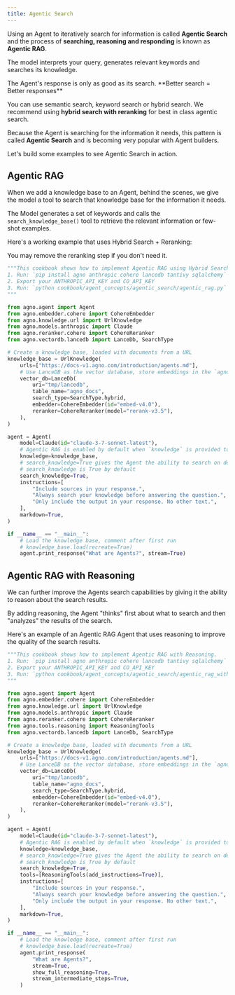 ```yaml
---
title: Agentic Search
---
```


Using an Agent to iteratively search for information is called **Agentic Search** and the process of **searching, reasoning and responding** is known as **Agentic RAG**.

The model interprets your query, generates relevant keywords and searches its knowledge.

<Tip>
The Agent's response is only as good as its search. **Better search = Better responses**
</Tip>

You can use semantic search, keyword search or hybrid search. We recommend using **hybrid search with reranking** for best in class agentic search.

Because the Agent is searching for the information it needs, this pattern is called **Agentic Search** and is becoming very popular with Agent builders.

<Check>
Let's build some examples to see Agentic Search in action.
</Check>

## Agentic RAG

When we add a knowledge base to an Agent, behind the scenes, we give the model a tool to search that knowledge base for the information it needs.

The Model generates a set of keywords and calls the `search_knowledge_base()` tool to retrieve the relevant information or few-shot examples.

Here's a working example that uses Hybrid Search + Reranking:

<Tip>
You may remove the reranking step if you don't need it.
</Tip>

```python agentic_rag.py
"""This cookbook shows how to implement Agentic RAG using Hybrid Search and Reranking.
1. Run: `pip install agno anthropic cohere lancedb tantivy sqlalchemy` to install the dependencies
2. Export your ANTHROPIC_API_KEY and CO_API_KEY
3. Run: `python cookbook/agent_concepts/agentic_search/agentic_rag.py` to run the agent
"""

from agno.agent import Agent
from agno.embedder.cohere import CohereEmbedder
from agno.knowledge.url import UrlKnowledge
from agno.models.anthropic import Claude
from agno.reranker.cohere import CohereReranker
from agno.vectordb.lancedb import LanceDb, SearchType

# Create a knowledge base, loaded with documents from a URL
knowledge_base = UrlKnowledge(
    urls=["https://docs-v1.agno.com/introduction/agents.md"],
    # Use LanceDB as the vector database, store embeddings in the `agno_docs` table
    vector_db=LanceDb(
        uri="tmp/lancedb",
        table_name="agno_docs",
        search_type=SearchType.hybrid,
        embedder=CohereEmbedder(id="embed-v4.0"),
        reranker=CohereReranker(model="rerank-v3.5"),
    ),
)

agent = Agent(
    model=Claude(id="claude-3-7-sonnet-latest"),
    # Agentic RAG is enabled by default when `knowledge` is provided to the Agent.
    knowledge=knowledge_base,
    # search_knowledge=True gives the Agent the ability to search on demand
    # search_knowledge is True by default
    search_knowledge=True,
    instructions=[
        "Include sources in your response.",
        "Always search your knowledge before answering the question.",
        "Only include the output in your response. No other text.",
    ],
    markdown=True,
)

if __name__ == "__main__":
    # Load the knowledge base, comment after first run
    # knowledge_base.load(recreate=True)
    agent.print_response("What are Agents?", stream=True)
```

## Agentic RAG with Reasoning

We can further improve the Agents search capabilities by giving it the ability to reason about the search results.

By adding reasoning, the Agent "thinks" first about what to search and then "analyzes" the results of the search.

Here's an example of an Agentic RAG Agent that uses reasoning to improve the quality of the search results.

```python agentic_rag_reasoning.py
"""This cookbook shows how to implement Agentic RAG with Reasoning.
1. Run: `pip install agno anthropic cohere lancedb tantivy sqlalchemy` to install the dependencies
2. Export your ANTHROPIC_API_KEY and CO_API_KEY
3. Run: `python cookbook/agent_concepts/agentic_search/agentic_rag_with_reasoning.py` to run the agent
"""

from agno.agent import Agent
from agno.embedder.cohere import CohereEmbedder
from agno.knowledge.url import UrlKnowledge
from agno.models.anthropic import Claude
from agno.reranker.cohere import CohereReranker
from agno.tools.reasoning import ReasoningTools
from agno.vectordb.lancedb import LanceDb, SearchType

# Create a knowledge base, loaded with documents from a URL
knowledge_base = UrlKnowledge(
    urls=["https://docs-v1.agno.com/introduction/agents.md"],
    # Use LanceDB as the vector database, store embeddings in the `agno_docs` table
    vector_db=LanceDb(
        uri="tmp/lancedb",
        table_name="agno_docs",
        search_type=SearchType.hybrid,
        embedder=CohereEmbedder(id="embed-v4.0"),
        reranker=CohereReranker(model="rerank-v3.5"),
    ),
)

agent = Agent(
    model=Claude(id="claude-3-7-sonnet-latest"),
    # Agentic RAG is enabled by default when `knowledge` is provided to the Agent.
    knowledge=knowledge_base,
    # search_knowledge=True gives the Agent the ability to search on demand
    # search_knowledge is True by default
    search_knowledge=True,
    tools=[ReasoningTools(add_instructions=True)],
    instructions=[
        "Include sources in your response.",
        "Always search your knowledge before answering the question.",
        "Only include the output in your response. No other text.",
    ],
    markdown=True,
)

if __name__ == "__main__":
    # Load the knowledge base, comment after first run
    # knowledge_base.load(recreate=True)
    agent.print_response(
        "What are Agents?",
        stream=True,
        show_full_reasoning=True,
        stream_intermediate_steps=True,
    )
```
